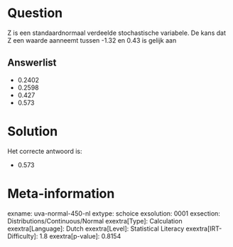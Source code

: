 Question
========

Z is een standaardnormaal verdeelde stochastische variabele. De kans dat
Z een waarde aanneemt tussen -1.32 en 0.43 is gelijk aan


Answerlist
----------

* 0.2402
* 0.2598
* 0.427
* 0.573

Solution
========

Het correcte antwoord is: 

* 0.573

Meta-information
================
exname: uva-normal-450-nl
extype: schoice
exsolution: 0001
exsection: Distributions/Continuous/Normal
exextra[Type]: Calculation
exextra[Language]: Dutch
exextra[Level]: Statistical Literacy
exextra[IRT-Difficulty]: 1.8
exextra[p-value]: 0.8154
